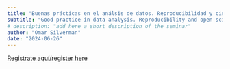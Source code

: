 ```yaml
---
title: "Buenas prácticas en el análsis de datos. Reproducibilidad y ciencia abierta para la investigación en epidemiología de diabetes"
subtitle: "Good practice in data analysis. Reproducibility and open science frameworks for diabetes epidemiology research" 
# description: "add here a short description of the seminar" 
author: "Omar Silverman"
date: "2024-06-26"
---
```


[Registrate aquí/register
here](https://aarhusuniversity.zoom.us/meeting/register/u5EtcO2qpzgtGNXtWyNr_pQaenzxZSu9y7dD)
